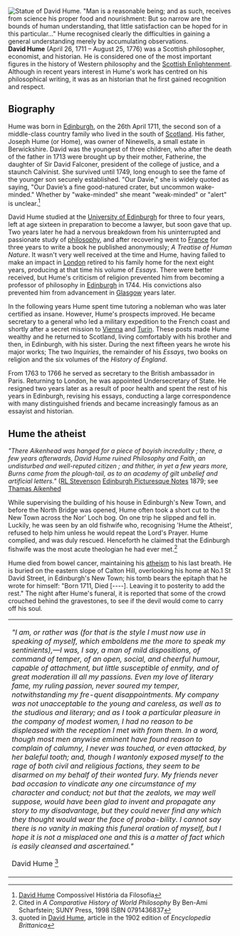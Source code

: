 {{subpages}}

[[Image:Hume.jpg|thumb|right|Statue of David Hume. ''"Man is a reasonable being; and as such, receives from science his proper food and nourishment: But so narrow are the bounds of human understanding, that little satisfaction can be hoped for in this particular..."''
Hume recognised clearly the difficulties in gaining a general understanding merely by accumulating observations.]]
'''David Hume''' (April 26, 1711 – August 25, 1776) was a Scottish philosopher, economist, and historian. He is considered one of the most important figures in the history of Western philosophy and the [[Scottish Enlightenment]]. Although in recent years interest in Hume's work has centred on his philosophical writing, it was as an historian that he first gained recognition and respect.

==Biography==

Hume was born in [[Edinburgh]], on the 26th April 1711, the second son of a middle-class country family who lived in the south of [[Scotland]]. His father, Joseph Hume (or Home), was owner of Ninewells, a small estate in Berwickshire. David was the youngest of three children, who after the death of the father in 1713 were brought up by their mother, Fatherine, the daughter of Sir David Falconer, president of the college of justice, and a staunch Calvinist. She survived until 1749, long enough to see the fame of the younger son securely established. "Our Davie," she is widely quoted as saying, "Our Davie’s a fine good-natured crater, but uncommon wake-minded." Whether by "wake-minded" she meant "weak-minded" or "alert" is unclear.<ref>[http://compossivel.wordpress.com/category/hume-david/ David Hume] Compossível
História da Filosofia</ref>

David Hume studied at the [[Edinburgh University|University of Edinburgh]] for three to four years, left at age sixteen in preparation to become a lawyer, but soon gave that up. Two years later he had a nervous breakdown from his uninterrupted and passionate study of [[philosophy]], and after recovering went to [[France]] for three years to write a book he published anonymously; ''A Treatise of Human Nature''. It wasn't very well received at the time and Hume, having failed to make an impact in [[London]] retired to his family home for the next eight years, producing at that time his volume of ''Essays''. There were better received, but Hume's criticism of religion prevented him from becoming a professor of philosophy in [[Edinburgh]] in 1744. His convictions also prevented him from advancement in [[Glasgow]] years later. 

In the following years Hume spent time tutoring a nobleman who was later certified as insane. However, Hume's prospects improved. He became secretary to a general who led a military expedition to the French coast and shortly after a secret mission to [[Vienna]] and [[Turin]]. These posts made Hume wealthy and he returned to Scotland, living comfortably with his brother and then, in Edinburgh, with his sister. During the next fifteen years he wrote his major works; The two ''Inquiries'', the remainder of his ''Essays'', two books on religion and the six volumes of the ''History of England''. 

From 1763 to 1766 he served as secretary to the British ambassador in Paris. Returning to London, he was appointed Undersecretary of State. He resigned two years later as a result of poor health and spent the rest of his years in Edinburgh, revising his essays, conducting a large correspondence with many distinguished friends and became increasingly famous as an essayist and historian. 

==Hume the atheist==
''"There Aikenhead was hanged for a piece of boyish incredulity ; there, a few years afterwards, David Hume ruined Philosophy and Faith, an undisturbed and well-reputed citizen ; and thither, in yet a few years more, Burns came from the plough-tail, as to an academy of gilt unbelief and artificial letters."'' ([[RL Stevenson]] [http://www.cyberscotia.com/ogmios/texts/stevenson/edinburgh/edinburgh-picturesque-1.html Edinburgh Picturesque Notes] 1879; see [[Thamas Aikenhed]]</ref>

While supervising the building of his house in Edinburgh's New Town, and before the North Bridge was opened, Hume often took a short cut to the New Town across the Nor' Loch bog. On one trip he slipped and fell in. Luckily, he was seen by an old fishwife who, recognising 'Hume the Atheist', refused to help him unless he would repeat the Lord's Prayer.  Hume complied, and was duly rescued. Henceforth he claimed that the Edinburgh fishwife was the most acute theologian he had ever met.<ref> Cited in ''A Comparative History of World Philosophy''  By Ben-Ami Scharfstein; SUNY Press, 1998
ISBN 0791436837</ref>

Hume died from bowel cancer, maintaining his [[atheism]] to his last breath. He is buried on the eastern slope of Calton Hill, overlooking his home at No.1 St David Street, in Edinburgh's New Town; his tomb bears the epitaph that he wrote for himself: "Born 1711, Died [----]. Leaving it to posterity to add the rest." The night after Hume's funeral, it is reported that some of the crowd crouched behind the gravestones, to see if the devil would come to carry off his soul. 

{|align="right" cellpadding="10" style="background-color:#FFFFCC; width:50%; border: 1px solid #aaa; margin:20px; font-size: 92%;"
|
''"I am, or rather was (for that is the style I must now use in speaking of myself, which emboldens me the more to speak my sentinients),—I was, I say, a man of mild dispositions, of command of temper, of an open, social, and cheerful humour, capable of attachment, but little susceptible of enmity, and of great moderation ill all my passions. Even my love of literary fame, my ruling passion, never soured my temper, notwithstanding my fre-quent disappointments. My company was not unacceptable to the young and careless, as well as to the studious and literary; and as I took a particular pleasure in the company of modest women, I had no reason to be displeased with the reception I met with from them. In a word, though most men anywise eminent have found reason to complain of calumny, I never was touched, or even attacked, by her baleful tooth; and, though I wantonly exposed myself to the rage of both civil and religious factions, they seem to be disarmed on my behalf of their wonted fury. My friends never bad occasion to vindicate any one circumstance of my character and conduct; not but that the zealots, we may well suppose, would have been glad to invent and propagate any story to my disadvantage, but they could never find any which they thought would wear the face of proba-bility. I cannot say there is no vanity in making this funeral oration of myself, but I hope it is not a misplaced one and this is a matter of fact which is easily cleansed and ascertained."'' 

David Hume <ref>quoted in [http://www.1902encyclopedia.com/H/HUM/david-hume.html David Hume], article in the 1902 edition of ''Encyclopedia Brittanica''</ref>
|}
